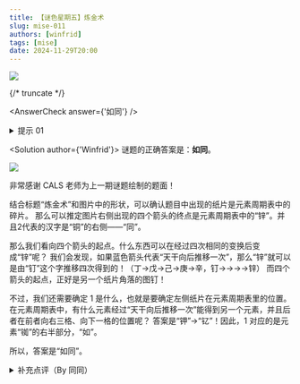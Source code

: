 ```yaml
---
title: 【谜色星期五】炼金术
slug: mise-011
authors: [winfrid]
tags: [mise]
date: 2024-11-29T20:00
---
```


![](./mise-011.assets/mise-011.webp)

{/* truncate */}

<AnswerCheck answer={'如同'} />

<details>
    <summary>提示 01</summary>

    这些纸片都是元素周期表的碎片。
    蓝色箭头代表了汉字之间的转换关系，你要推测出这种关系，以此来定位左侧的纸片在元素周期表中所在的位置。
</details>

<Solution author={'Winfrid'}>
谜题的正确答案是：**如同**。

![](./mise-011.assets/mise-011-sol.webp)

非常感谢 CALS 老师为上一期谜题绘制的题面！

结合标题“炼金术”和图片中的形状，可以确认题目中出现的纸片是元素周期表中的碎片。
那么可以推定图片右侧出现的四个箭头的终点是元素周期表中的“锌”。并且2代表的汉字是“铜”的右侧——“同”。

那么我们看向四个箭头的起点。什么东西可以在经过四次相同的变换后变成“锌”呢？
我们会发现，如果蓝色箭头代表“天干向后推移一次”，那么“锌”就可以是由“钉”这个字推移四次得到的！（丁→戊→己→庚→辛，钉→→→→锌）
而四个箭头的起点，正好是另一个纸片角落的图钉！

不过，我们还需要确定 1 是什么，也就是要确定左侧纸片在元素周期表里的位置。
在元素周期表中，有什么元素经过“天干向后推移一次”能得到另一个元素，并且后者在前者向右三格、向下一格的位置呢？
答案是“钾”→“钇”！因此，1 对应的是元素“铷”的右半部分，“如”。

所以，答案是“如同”。
</Solution>

<details>
    <summary>补充点评（By 同同）</summary>

    这可能算是谜色星期五的第一道序列题。序列题也是日谜小题的常见题型。
    常见的序列有月份、生肖、周期表、天干地支、数字、字母表等等，例如这道题就综合使用了天干和周期表。
    之所以出现频率较低可能是因为：常见序列使用过于频繁，相对而言难以出彩；而使用非常规序列可能又显得刻意，或者需要过多前置知识。
    这一次综合使用列表的特色是使用了看上去只是题目背景的图钉的“钉”字。虽然不是元素周期表中的元素，但却恰好能符合本题的规律。
    以及，“钾”和“钇”两元素竟然在周期表距离这么近的位置。希望这样的设计能足够有趣。

    顺便一提，仔细想来，除了本题涉及到的这些字以外，金字旁加天干就几乎没有其他的常用字了。

    上期答案示例的“周期”当然是指元素周期表和序列的主题。
    “炼金术”除了指向元素之外，还有指向“答案提取需要将相应位置的元素删去（炼去）金字旁”的含义。
    之所以有这样的考量，是因为我提出意见认为原题目的答案提取可能不够清晰。
    如果在数字1和2左侧，也就是字对应方格的竖直中线处作虚线分割，呈现效果应该会更好。
    不过题目作者认为没有必要，那只好尊重作者的想法了。

    <center>
        ![](./mise-011.assets/mise-011-meme-1.webp)
        <ImgCaption>比如可能会出现这样的答案。也许很符合题目作者的趣味？</ImgCaption>
    </center>
</details>
